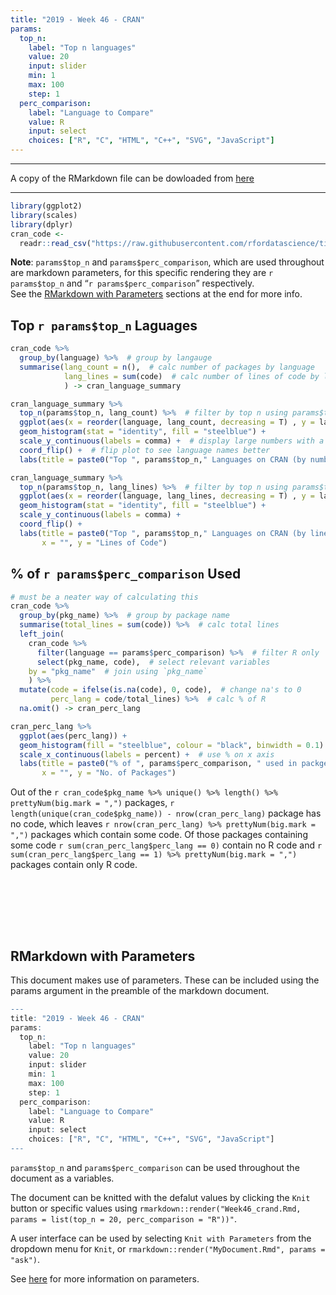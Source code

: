 ```yaml
---
title: "2019 - Week 46 - CRAN"
params:
  top_n: 
    label: "Top n languages"
    value: 20
    input: slider
    min: 1
    max: 100
    step: 1
  perc_comparison:
    label: "Language to Compare"
    value: R
    input: select
    choices: ["R", "C", "HTML", "C++", "SVG", "JavaScript"] 
---
```



***

A copy of the RMarkdown file can be dowloaded from [here](/docs/tt_2019_week46.Rmd)

***

```r
library(ggplot2)
library(scales)
library(dplyr)
cran_code <- 
  readr::read_csv("https://raw.githubusercontent.com/rfordatascience/tidytuesday/master/data/2019/2019-11-12/loc_cran_packages.csv")
```

**Note**: `params$top_n` and `params$perc_comparison`, which are used throughout are markdown parameters, for this specific rendering they are `r params$top_n` and "`r params$perc_comparison`" respectively.  
See the [RMarkdown with Parameters] sections at the end for more info.

## Top `r params$top_n` Laguages

```r
cran_code %>%
  group_by(language) %>%  # group by langauge
  summarise(lang_count = n(),  # calc number of packages by language
            lang_lines = sum(code)  # calc number of lines of code by language
            ) -> cran_language_summary

cran_language_summary %>%
  top_n(params$top_n, lang_count) %>%  # filter by top n using params$top_n
  ggplot(aes(x = reorder(language, lang_count, decreasing = T) , y = lang_count)) +
  geom_histogram(stat = "identity", fill = "steelblue") +
  scale_y_continuous(labels = comma) +  # display large numbers with a comma
  coord_flip() +  # flip plot to see language names better
  labs(title = paste0("Top ", params$top_n," Languages on CRAN (by number of packages)"), y = "Number of Packages", x = "")
```



```r
cran_language_summary %>%
  top_n(params$top_n, lang_lines) %>%  # filter by top n using params$top_n
  ggplot(aes(x = reorder(language, lang_lines, decreasing = T) , y = lang_lines)) +
  geom_histogram(stat = "identity", fill = "steelblue") +
  scale_y_continuous(labels = comma) +
  coord_flip() +
  labs(title = paste0("Top ", params$top_n," Languages on CRAN (by lines of code)"), 
       x = "", y = "Lines of Code")
```


## % of `r params$perc_comparison` Used

```r
# must be a neater way of calculating this
cran_code %>%
  group_by(pkg_name) %>%  # group by package name
  summarise(total_lines = sum(code)) %>%  # calc total lines
  left_join(
    cran_code %>%
      filter(language == params$perc_comparison) %>%  # filter R only
      select(pkg_name, code),  # select relevant variables
    by = "pkg_name"  # join using `pkg_name`
    ) %>%
  mutate(code = ifelse(is.na(code), 0, code),  # change na's to 0 
         perc_lang = code/total_lines) %>%  # calc % of R
  na.omit() -> cran_perc_lang

cran_perc_lang %>%
  ggplot(aes(perc_lang)) +
  geom_histogram(fill = "steelblue", colour = "black", binwidth = 0.1) +
  scale_x_continuous(labels = percent) +  # use % on x axis
  labs(title = paste0("% of ", params$perc_comparison, " used in packges on CRAN (", nrow(cran_perc_lang), " packages)"), 
       x = "", y = "No. of Packages")
```


Out of the `r cran_code$pkg_name %>% unique() %>% length() %>% prettyNum(big.mark = ",")` packages,  `r length(unique(cran_code$pkg_name)) - nrow(cran_perc_lang)` package has no code, which leaves `r nrow(cran_perc_lang) %>% prettyNum(big.mark = ",")` packages which contain some code. Of those packages containing some code `r sum(cran_perc_lang$perc_lang == 0)` contain no R code and `r sum(cran_perc_lang$perc_lang == 1) %>% prettyNum(big.mark = ",")` packages contain only R code.


```r
```





<br><br><br><br>

## RMarkdown with Parameters

This document makes use of parameters. These can be included using the params argument in the preamble of the markdown document.

```r
---
title: "2019 - Week 46 - CRAN"
params:
  top_n:
    label: "Top n languages"
    value: 20
    input: slider
    min: 1
    max: 100
    step: 1
  perc_comparison:
    label: "Language to Compare"
    value: R
    input: select
    choices: ["R", "C", "HTML", "C++", "SVG", "JavaScript"]
---
```


`params$top_n` and `params$perc_comparison` can be used throughout the document as a variables.

The document can be knitted with the defalut values by clicking the `Knit` button or specific values using `rmarkdown::render("Week46_crand.Rmd, params = list(top_n = 20, perc_comparison = "R"))"`.

A user interface can be used by selecting `Knit with Parameters` from the dropdown menu for `Knit`, or `rmarkdown::render("MyDocument.Rmd", params = "ask")`.

See [here](https://bookdown.org/yihui/rmarkdown/params-knit.html) for more information on parameters.

